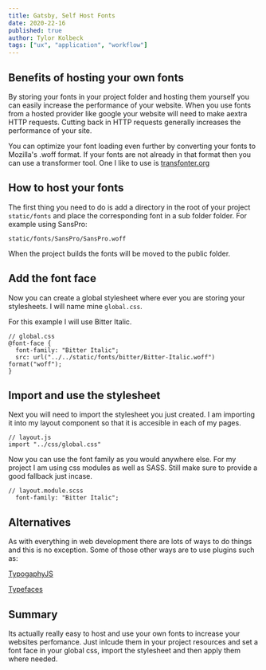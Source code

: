 ```yaml
---
title: Gatsby, Self Host Fonts
date: 2020-22-16
published: true
author: Tylor Kolbeck
tags: ["ux", "application", "workflow"]
---
```


## Benefits of hosting your own fonts

By storing your fonts in your project folder and hosting them yourself you can easily increase the performance of your website. When you use fonts from a hosted provider like google your website will need to make aextra HTTP requests. Cutting back in HTTP requests generally increases the performance of your site.

You can optimize your font loading even further by converting your fonts to Mozilla's .woff format. If your fonts are not already in that format then you can use a transformer tool. One I like to use is [transfonter.org](https://transfonter.org)

## How to host your fonts

The first thing you need to do is add a directory in the root of your project `static/fonts` and place the corresponding font in a sub folder folder. For example using SansPro:

```
static/fonts/SansPro/SansPro.woff
```

When the project builds the fonts will be moved to the public folder.

## Add the font face

Now you can create a global stylesheet where ever you are storing your stylesheets. I will name mine `global.css`.

For this example I will use Bitter Italic.

```
// global.css
@font-face {
  font-family: "Bitter Italic";
  src: url("../../static/fonts/bitter/Bitter-Italic.woff") format("woff");
}
```

## Import and use the stylesheet

Next you will need to import the stylesheet you just created. I am importing it into my layout component so that it is accesible in each of my pages.

```
// layout.js
import "../css/global.css"
```

Now you can use the font family as you would anywhere else. For my project I am using css modules as well as SASS. Still make sure to provide a good fallback just incase.

```
// layout.module.scss
  font-family: "Bitter Italic";
```

## Alternatives

As with everything in web development there are lots of ways to do things and this is no exception. Some of those other ways are to use plugins such as:

[TypogaphyJS](https://www.gatsbyjs.org/packages/gatsby-plugin-typography/)

[Typefaces](https://github.com/KyleAMathews/typefaces)

## Summary

Its actually really easy to host and use your own fonts to increase your websites perfomance. Just inlcude them in your project resources and set a font face in your global css, import the stylesheet and then apply them where needed.
